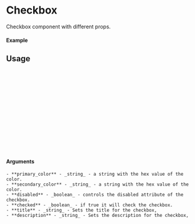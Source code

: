 
<Meta of={Checkbox} title="Checkbox" />

# Checkbox

Checkbox component with different props.

#### Example

<Canvas of={Checkbox.Regular} />

## Usage

```ts
import {Checkbox} from "qabang-component-library";

const Example = () => {
  return (
      <Checkbox
        disabled: false,
        title: "This i the tile of the checkbox",
        description: "This is the description",
        primary_color: "#000",
        secondary_color: "#000",
      />
  );
};

export default Example;
```

#### Arguments
    - **primary_color** - _string_ - a string with the hex value of the color.
    - **secondary_color** - _string_ - a string with the hex value of the color.
    - **disabled** - _boolean_ - controls the disabled attribute of the checkbox.
    - **checked** - _boolean_ - if true it will check the checkbox.
    - **title** - _string_ - Sets the title for the checkbox,
    - **description** - _string_ - Sets the description for the checkbox,
   